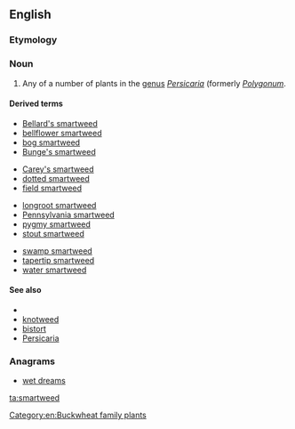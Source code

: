 ==English==

===Etymology===
{{compound|smart|weed|lang=en}}

===Noun===
{{en-noun|-|s}}

# Any of a number of plants in the [[genus]] ''[[Persicaria]]'' (formerly ''[[Polygonum]]''.

====Derived terms====
{{rel-top4|terms derived from smartweed}}
* [[Bellard's smartweed]]
* [[bellflower smartweed]]
* [[bog smartweed]]
* [[Bunge's smartweed]]
{{rel-mid4}}
* [[Carey's smartweed]]
* [[dotted smartweed]]
* [[field smartweed]]
{{rel-mid4}}
* [[longroot smartweed]]
* [[Pennsylvania smartweed]]
* [[pygmy smartweed]]
* [[stout smartweed]]
{{rel-mid4}}
* [[swamp smartweed]]
* [[tapertip smartweed]]
* [[water smartweed]]
{{rel-bottom}}

====See also====
* {{pedialite|Polygonum}}
* [[knotweed]]
* [[bistort]]
* [[Persicaria]]

===Anagrams===
* [[wet dreams#English|wet dreams]]

[[Category:en:Buckwheat family plants]]

[[ta:smartweed]]